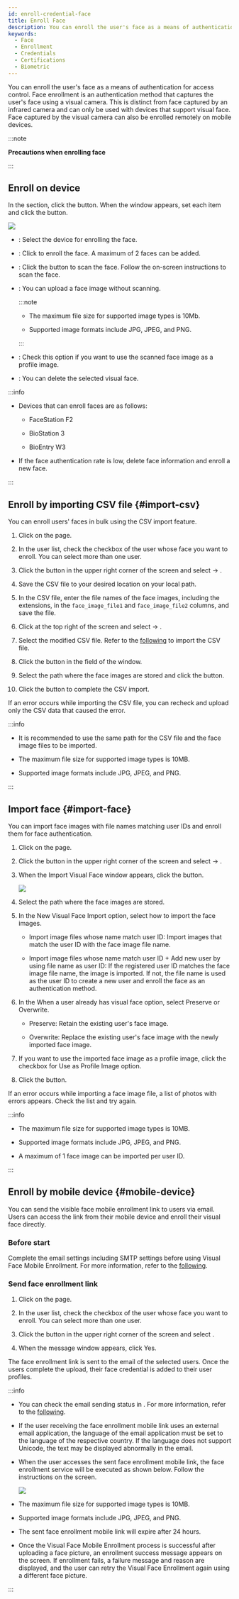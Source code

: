 ```yaml
---
id: enroll-credential-face
title: Enroll Face
description: You can enroll the user's face as a means of authentication for access control. Face enrollment is an authentication method that captures the user's face using a visual camera.
keywords:
  - Face
  - Enrollment
  - Credentials
  - Certifications
  - Biometric
---
```


You can enroll the user's face as a means of authentication for access control. Face enrollment is an authentication method that captures the user's face using a visual camera. This is distinct from face captured by an infrared camera and can only be used with devices that support visual face. Face captured by the visual camera can also be enrolled remotely on mobile devices.

:::note

**Precautions when enrolling face**


<EnrollingFace />

:::

## Enroll on device

In the <Cmd sid='common.credential' product='2' /> section, click the <Cmd sid='button.addVisualFace' product='2' /> button. When the <Cmd sid='userCredential.enroll.visualFaceEnroll' product='2' /> window appears, set each item and click the <Cmd sid='button.enroll' product='2' /> button.

<Image src='/img/biostarx-new-user-credential-face.png' />

* <Cmd sid='common.device' product='2' />: Select the device for enrolling the face.

* <Cmd sid='button.addplus' product='2' />: Click to enroll the face. A maximum of 2 faces can be added.

* <Cmd sid='button.scan' product='2' />: Click the button to scan the face. Follow the on-screen instructions to scan the face.

* <Cmd sid='button.uploadImage' product='2' />: You can upload a face image without scanning.

  :::note

  * The maximum file size for supported image types is 10Mb.

  * Supported image formats include JPG, JPEG, and PNG.

  :::

* <Cmd sid='user.imageRegistration.useProfile' product='2' />: Check this option if you want to use the scanned face image as a profile image.

* <Cmd sid='button.delete' product='2' />: You can delete the selected visual face.

:::info

* Devices that can enroll faces are as follows:

  * FaceStation F2

  * BioStation 3

  * BioEntry W3

* If the face authentication rate is low, delete face information and enroll a new face.

:::

## Enroll by importing CSV file {#import-csv}

You can enroll users' faces in bulk using the CSV import feature.

1. Click <Cmd sid='shell.header.user' /> on the <Cmd sid='shell.header.launcher' /> page.

2. In the user list, check the checkbox of the user whose face you want to enroll. You can select more than one user.

3. Click the <IcMoreW /> button in the upper right corner of the screen and select <Cmd sid='team.menu.export.title' /> → <Cmd sid='team.menu.export.csv' />.

4. Save the CSV file to your desired location on your local path.

5. In the CSV file, enter the file names of the face images, including the extensions, in the `face_image_file1` and `face_image_file2` columns, and save the file.

6. Click <IcMoreW /> at the top right of the screen and select <Cmd sid='team.menu.import.title' /> → <Cmd sid='team.menu.import.csv' />.

7. Select the modified CSV file. Refer to the [following](export-import-user-info#import-csv) to import the CSV file.

8. Click the <Cmd sid='button.browse' product='2' /> button in the <Cmd sid='user.list.csvImport.visualFaceImageFolder' product='2' /> field of the <Cmd sid='user.list.csvImport.title' product='2' /> window.

9. Select the path where the face images are stored and click the <Cmd sid='button.upload' product='2' /> button.

10. Click the <Cmd sid='button.visualFaceRegistration.next' product='2' /> button to complete the CSV import.

If an error occurs while importing the CSV file, you can recheck and upload only the CSV data that caused the error.

:::info

* It is recommended to use the same path for the CSV file and the face image files to be imported.

* The maximum file size for supported image types is 10MB.

* Supported image formats include JPG, JPEG, and PNG.

:::

## Import face {#import-face}

You can import face images with file names matching user IDs and enroll them for face authentication.

1. Click <Cmd sid='shell.header.user' /> on the <Cmd sid='shell.header.launcher' /> page.

2. Click the <IcMoreW /> button in the upper right corner of the screen and select <Cmd sid='team.menu.export.title' /> → <Cmd sid='team.menu.import.face' />.

3. When the <Cmd>Import Visual Face</Cmd> window appears, click the <Cmd sid='common.button.browse' /> button.

   <Image src='/img/biostarx-new-user-credential-face-import.png' />

4. Select the path where the face images are stored.

5. In the <Cmd>New Visual Face Import</Cmd> option, select how to import the face images.

   * <Cmd>Import image files whose name match user ID</Cmd>: Import images that match the user ID with the face image file name.

   * <Cmd>Import image files whose name match user ID + Add new user by using file name as user ID</Cmd>: If the registered user ID matches the face image file name, the image is imported. If not, the file name is used as the user ID to create a new user and enroll the face as an authentication method.

6. In the <Cmd>When a user already has visual face</Cmd> option, select <Cmd>Preserve</Cmd> or <Cmd>Overwrite</Cmd>.

   * <Cmd>Preserve</Cmd>: Retain the existing user's face image.

   * <Cmd>Overwrite</Cmd>: Replace the existing user's face image with the newly imported face image.

7. If you want to use the imported face image as a profile image, click the checkbox for <Cmd>Use as Profile Image</Cmd> option.

8. Click the <Cmd sid='button.play' product='2' /> button.

If an error occurs while importing a face image file, a list of photos with errors appears. Check the list and try again.

:::info

* The maximum file size for supported image types is 10MB.

* Supported image formats include JPG, JPEG, and PNG.

* A maximum of 1 face image can be imported per user ID.

:::

## Enroll by mobile device {#mobile-device}

You can send the visible face mobile enrollment link to users via email. Users can access the link from their mobile device and enroll their visual face directly.

### Before start

Complete the email settings including SMTP settings before using Visual Face Mobile Enrollment. For more information, refer to the [following](settings-email-setting).

### Send face enrollment link

1. Click <Cmd sid='shell.header.user' /> on the <Cmd sid='shell.header.launcher' /> page.

2. In the user list, check the checkbox of the user whose face you want to enroll. You can select more than one user.

3. Click the <IcMoreW /> button in the upper right corner of the screen and select <Cmd sid='team.menu.sendFaceMobileEnrollLink' />.

4. When the message window appears, click <Cmd>Yes</Cmd>.

The face enrollment link is sent to the email of the selected users. Once the users complete the upload, their face credential is added to their user profiles.

:::info

* You can check the email sending status in <Cmd sid='monitoring.auditTrail' product='2' />. For more information, refer to the [following](settings-system-audit-trail).

* If the user receiving the face enrollment mobile link uses an external email application, the language of the email application must be set to the language of the respective country. If the language does not support Unicode, the text may be displayed abnormally in the email.

* When the user accesses the sent face enrollment mobile link, the face enrollment service will be executed as shown below. Follow the instructions on the screen.

  <Image src='/img/biostarx-new-user-credential-face-mobile-app.png' className='none' />

* The maximum file size for supported image types is 10MB.

* Supported image formats include JPG, JPEG, and PNG.

* The sent face enrollment mobile link will expire after 24 hours.

* Once the Visual Face Mobile Enrollment process is successful after uploading a face picture, an enrollment success message appears on the screen. If enrollment fails, a failure message and reason are displayed, and the user can retry the Visual Face Enrollment again using a different face picture.

:::
